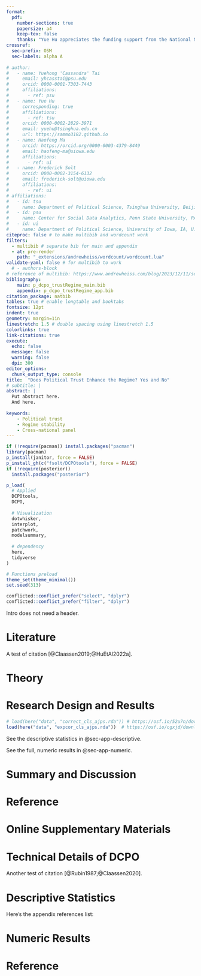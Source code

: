 ```yaml
---
format:
  pdf:
    number-sections: true
    papersize: a4
    keep-tex: false
    thanks: "Yue Hu appreciates the funding support from the National Natural Science Foundation of China (72374116)."
crossref:
  sec-prefix: OSM
  sec-labels: alpha A
    
# author:
#   - name: Yuehong 'Cassandra' Tai
#     email: yhcasstai@psu.edu
#     orcid: 0000-0001-7303-7443
#     affiliations:
#       - ref: psu
#   - name: Yue Hu
#     corresponding: true
#     affiliations:
#       - ref: tsu
#     orcid: 0000-0002-2829-3971
#     email: yuehu@tsinghua.edu.cn
#     url: https://sammo3182.github.io
#   - name: Haofeng Ma
#     orcid: https://orcid.org/0000-0003-4379-8449
#     email: haofeng-ma@uiowa.edu
#     affiliations:
#       - ref: ui
#   - name: Frederick Solt
#     orcid: 0000-0002-3154-6132
#     email: frederick-solt@uiowa.edu
#     affiliations:
#       - ref: ui
# affiliations:
#   - id: tsu
#     name: Department of Political Science, Tsinghua University, Beijing, China
#   - id: psu
#     name: Center for Social Data Analytics, Penn State University, PA, U.S.
#   - id: ui
#     name: Department of Political Science, University of Iowa, IA, U.S.
citeproc: false # to make multibib and wordcount work
filters:
  - multibib # separate bib for main and appendix
  - at: pre-render
    path: "_extensions/andrewheiss/wordcount/wordcount.lua"
validate-yaml: false # for multibib to work
  # - authors-block
# reference of multibib: https://www.andrewheiss.com/blog/2023/12/11/separate-bibliographies-quarto/
bibliography: 
    main: p_dcpo_trustRegime_main.bib
    appendix: p_dcpo_trustRegime_app.bib
citation_package: natbib
tables: true # enable longtable and booktabs
fontsize: 12pt
indent: true
geometry: margin=1in
linestretch: 1.5 # double spacing using linestretch 1.5
colorlinks: true
link-citations: true
execute:
  echo: false
  message: false
  warning: false
  dpi: 300
editor_options: 
  chunk_output_type: console
title:  "Does Political Trust Enhance the Regime? Yes and No"
# subtitle: |
abstract: |
  Put abstract here.
  And here.
  
keywords: 
    - Political trust
    - Regime stability
    - Cross-national panel
---
```


```r
if (!require(pacman)) install.packages("pacman")
library(pacman)
p_install(janitor, force = FALSE)
p_install_gh(c("fsolt/DCPOtools"), force = FALSE)
if (!require(posterior))
  install.packages("posterior")

p_load(
  # Applied
  DCPOtools,
  DCPO,
  
  # Visualization
  dotwhisker,
  interplot,
  patchwork,
  modelsummary,
  
  # dependency
  here,
  tidyverse
)

# Functions preload
theme_set(theme_minimal())
set.seed(313)

conflicted::conflict_prefer("select", "dplyr")
conflicted::conflict_prefer("filter", "dplyr")


```

Intro does not need a header.

# Literature {.unnumbered}

A test of citation [@Claassen2019;@HuEtAl2022a].

# Theory {.unnumbered}

# Research Design and Results {.unnumbered}

```r
# load(here("data", "correct_cls_ajps.rda")) # https://osf.io/52u7n/download
load(here("data", "expcor_cls_ajps.rda"))  # https://osf.io/cgxjd/download

```


See the descriptive statistics in @sec-app-descriptive.

See the full, numeric results in @sec-app-numeric.

# Summary and Discussion {.unnumbered}

# Reference {.unnumbered}

::: {#refs-main}
:::

\pagebreak

\hypertarget{appendix-appendix}{%
\appendix}

# Online Supplementary Materials {.unnumbered}

\setcounter{page}{1}
\renewcommand{\thepage}{A\arabic{page}}
\setcounter{figure}{0}
\renewcommand{\thefigure}{A.\arabic{figure}}
\setcounter{table}{0}
\renewcommand{\thetable}{A.\arabic{table}}

# Technical Details of DCPO 

Another test of citation [@Rubin1987;@Claassen2020].

# Descriptive Statistics {#sec-app-descriptive}

Here's the appendix references list:

# Numeric Results {#sec-app-numeric}

# Reference {.unnumbered}

::: {#refs-appendix}
:::